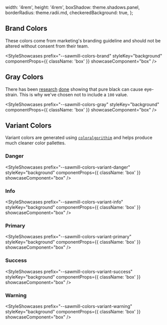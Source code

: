 
  width: '4rem',
  height: '4rem',
  boxShadow: theme.shadows.panel,
  borderRadius: theme.radii.md,
  checkeredBackground: true,
};

## Brand Colors

These colors come from marketing's branding guideline and should not be altered without consent from their team.

<StyleShowcases
  prefix="--sawmill-colors-brand"
  styleKey="background"
  componentProps={{ className: 'box' }}
  showcaseComponent="box"
/>

## Gray Colors

There has been [research](https://uxmovement.com/content/why-you-should-never-use-pure-black-for-text-or-backgrounds/) [done](https://uxplanet.org/basicdesign-never-use-pure-black-in-typography-36138a3327a6) showing that pure black can cause eye-strain. This is why we've chosen not to include a `100` value.

<StyleShowcases
  prefix="--sawmill-colors-gray"
  styleKey="background"
  componentProps={{ className: 'box' }}
  showcaseComponent="box"
/>

## Variant Colors

Variant colors are generated using [`coloralgorithim`](https://github.com/k-vyn/coloralgorithm) and helps produce much cleaner color pallettes.

### Danger
<StyleShowcases
  prefix="--sawmill-colors-variant-danger"
  styleKey="background"
  componentProps={{ className: 'box' }}
  showcaseComponent="box"
/>

### Info
<StyleShowcases
  prefix="--sawmill-colors-variant-info"
  styleKey="background"
  componentProps={{ className: 'box' }}
  showcaseComponent="box"
/>

### Primary
<StyleShowcases
  prefix="--sawmill-colors-variant-primary"
  styleKey="background"
  componentProps={{ className: 'box' }}
  showcaseComponent="box"
/>

### Success
<StyleShowcases
  prefix="--sawmill-colors-variant-success"
  styleKey="background"
  componentProps={{ className: 'box' }}
  showcaseComponent="box"
/>

### Warning
<StyleShowcases
  prefix="--sawmill-colors-variant-warning"
  styleKey="background"
  componentProps={{ className: 'box' }}
  showcaseComponent="box"
/>

